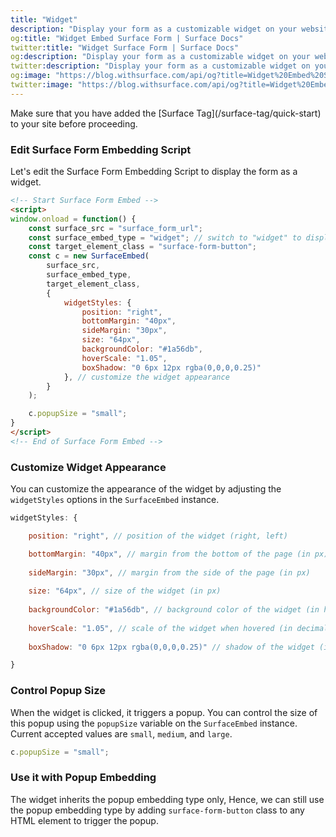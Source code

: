 ```yaml
---
title: "Widget"
description: "Display your form as a customizable widget on your website"
og:title: "Widget Embed Surface Form | Surface Docs"
twitter:title: "Widget Surface Form | Surface Docs"
og:description: "Display your form as a customizable widget on your website"
twitter:description: "Display your form as a customizable widget on your website"
og:image: "https://blog.withsurface.com/api/og?title=Widget%20Embed%20Surface%20Form"
twitter:image: "https://blog.withsurface.com/api/og?title=Widget%20Embed%20Surface%20Form"
---
```


<Warning icon="lightbulb">
  Make sure that you have added the [Surface Tag](/surface-tag/quick-start) to your site before proceeding.
</Warning>

### Edit Surface Form Embedding Script

Let's edit the Surface Form Embedding Script to display the form as a widget.

```HTML
<!-- Start Surface Form Embed -->
<script>
window.onload = function() {
    const surface_src = "surface_form_url";
    const surface_embed_type = "widget"; // switch to "widget" to display the form as a widget
    const target_element_class = "surface-form-button";
    const c = new SurfaceEmbed(
        surface_src,
        surface_embed_type,
        target_element_class,
        {
            widgetStyles: {
                position: "right",
                bottomMargin: "40px",
                sideMargin: "30px",
                size: "64px",
                backgroundColor: "#1a56db",
                hoverScale: "1.05",
                boxShadow: "0 6px 12px rgba(0,0,0,0.25)"
            }, // customize the widget appearance
        }
    );

    c.popupSize = "small";
}
</script>
<!-- End of Surface Form Embed -->
```

### Customize Widget Appearance

You can customize the appearance of the widget by adjusting the `widgetStyles` options in the `SurfaceEmbed` instance.

```JavaScript
widgetStyles: {

    position: "right", // position of the widget (right, left)

    bottomMargin: "40px", // margin from the bottom of the page (in px)
    
    sideMargin: "30px", // margin from the side of the page (in px)
    
    size: "64px", // size of the widget (in px)
    
    backgroundColor: "#1a56db", // background color of the widget (in hex)
    
    hoverScale: "1.05", // scale of the widget when hovered (in decimal)
    
    boxShadow: "0 6px 12px rgba(0,0,0,0.25)" // shadow of the widget (in hex)

}
```

### Control Popup Size

When the widget is clicked, it triggers a popup. You can control the size of this popup using the `popupSize` variable on the `SurfaceEmbed` instance. Current accepted values are `small`, `medium`, and `large`.

```JavaScript
c.popupSize = "small";
```

### Use it with Popup Embedding

The widget inherits the popup embedding type only, Hence, we can still use the popup embedding type by adding `surface-form-button` class to any HTML element to trigger the popup.